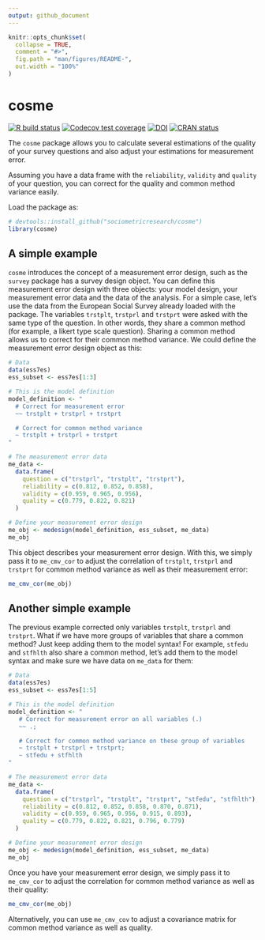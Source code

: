 ```yaml
---
output: github_document
---
```


<!-- README.md is generated from README.Rmd. Please edit that file -->

```r
knitr::opts_chunk$set(
  collapse = TRUE,
  comment = "#>",
  fig.path = "man/figures/README-",
  out.width = "100%"
)
```
# cosme

<!-- badges: start -->
[![R build status](https://github.com/sociometricresearch/cosme/workflows/R-CMD-check/badge.svg)](https://github.com/sociometricresearch/cosme/actions)
[![Codecov test coverage](https://codecov.io/gh/sociometricresearch/cosme/branch/master/graph/badge.svg)](https://codecov.io/gh/sociometricresearch/cosme?branch=master)
[![DOI](https://zenodo.org/badge/198222115.svg)](https://zenodo.org/badge/latestdoi/198222115)
[![CRAN status](https://www.r-pkg.org/badges/version/cosme)](https://cran.r-project.org/package=cosme)
<!-- badges: end -->

The `cosme` package allows you to calculate several estimations of the quality of your survey questions and also adjust your estimations for measurement error.

Assuming you have a data frame with the `reliability`, `validity` and `quality` of your question, you can correct for the quality and common method variance easily.

Load the package as:

```r
# devtools::install_github("sociometricresearch/cosme")
library(cosme)
```

## A simple example

`cosme` introduces the concept of a measurement error design, such as the `survey` package has a survey design object. You can define this measurement error design with three objects: your model design, your measurement error data and the data of the analysis. For a simple case, let's use the data from the European Social Survey already loaded with the package. The variables `trstplt`, `trstprl` and `trstprt` were asked with the same type of the question. In other words, they share a common method (for example, a likert type scale question). Sharing a common method allows us to correct for their common method variance. We could define the measurement error design object as this:

```r
# Data
data(ess7es)
ess_subset <- ess7es[1:3]

# This is the model definition
model_definition <- "
  # Correct for measurement error
  ~~ trstplt + trstprl + trstprt

  # Correct for common method variance
  ~ trstplt + trstprl + trstprt
"

# The measurement error data
me_data <-
  data.frame(
    question = c("trstprl", "trstplt", "trstprt"),
    reliability = c(0.812, 0.852, 0.858),
    validity = c(0.959, 0.965, 0.956),
    quality = c(0.779, 0.822, 0.821)
  )

# Define your measurement error design
me_obj <- medesign(model_definition, ess_subset, me_data)
me_obj
```

This object describes your measurement error design. With this, we simply pass it to `me_cmv_cor` to adjust the correlation of `trstplt`, `trstprl` and `trstprt` for common method variance as well as their measurement error:

```r
me_cmv_cor(me_obj)
```

## Another simple example

The previous example corrected only variables `trstplt`, `trstprl` and `trstprt`. What if we have more groups of variables that share a common method? Just keep adding them to the model syntax! For example, `stfedu` and `stfhlth` also share a common method, let's add them to the model syntax and make sure we have data on `me_data` for them:

```r
# Data
data(ess7es)
ess_subset <- ess7es[1:5]

# This is the model definition
model_definition <- "
   # Correct for measurement error on all variables (.)
   ~~ .;

   # Correct for common method variance on these group of variables
   ~ trstplt + trstprl + trstprt;
   ~ stfedu + stfhlth
"

# The measurement error data
me_data <-
  data.frame(
    question = c("trstprl", "trstplt", "trstprt", "stfedu", "stfhlth"),
    reliability = c(0.812, 0.852, 0.858, 0.870, 0.871),
    validity = c(0.959, 0.965, 0.956, 0.915, 0.893),
    quality = c(0.779, 0.822, 0.821, 0.796, 0.779)
  )

# Define your measurement error design
me_obj <- medesign(model_definition, ess_subset, me_data)
me_obj
```

Once you have your measurement error design, we simply pass it to `me_cmv_cor` to adjust the correlation for common method variance as well as their quality:

```r
me_cmv_cor(me_obj)
```

Alternatively, you can use `me_cmv_cov` to adjust a covariance matrix for common method variance as well as quality.
